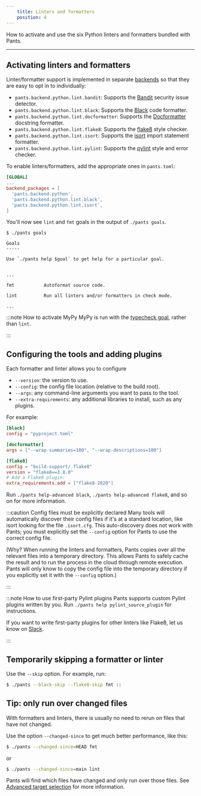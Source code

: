 ```yaml
---
    title: Linters and formatters
    position: 4
---
```


How to activate and use the six Python linters and formatters bundled with Pants.

---

## Activating linters and formatters

Linter/formatter support is implemented in separate [backends](../../using-pants/concepts/backends.mdx) so that they are easy to opt in to individually:

- `pants.backend.python.lint.bandit`: Supports the [Bandit](https://bandit.readthedocs.io/en/latest/) security issue detector.
- `pants.backend.python.lint.black`: Supports the [Black](https://black.readthedocs.io/en/stable/) code formatter.
- `pants.backend.python.lint.docformatter`: Supports the [Docformatter](https://pypi.org/project/docformatter/) docstring formatter.
- `pants.backend.python.lint.flake8`: Supports the [flake8](https://flake8.pycqa.org/en/latest/) style checker.
- `pants.backend.python.lint.isort`: Supports the [isort](https://readthedocs.org/projects/isort/) import statement formatter.
- `pants.backend.python.lint.pylint`: Supports the [pylint](https://www.pylint.org/) style and error checker.

To enable linters/formatters, add the appropriate ones in `pants.toml`:

```toml title="title="pants.toml""
[GLOBAL]
...
backend_packages = [
  'pants.backend.python',
  'pants.backend.python.lint.black',
  'pants.backend.python.lint.isort',
]
```

You'll now see `lint` and `fmt` goals in the output of `./pants goals`.

```text title="title="Shell""
$ ./pants goals

Goals
-----

Use `./pants help $goal` to get help for a particular goal.


...

fmt           Autoformat source code.

lint          Run all linters and/or formatters in check mode.

...
```

:::note How to activate MyPy
MyPy is run with the [typecheck goal](../goals/typecheck.mdx), rather than `lint`.

:::

## Configuring the tools and adding plugins

Each formatter and linter allows you to configure

- `--version`: the version to use.
- `--config`: the config file location (relative to the build root).
- `--args`: any command-line arguments you want to pass to the tool.
- `--extra-requirements`: any additional libraries to install, such as any plugins.

For example:

```toml title="title="pants.toml""
[black]
config = "pyproject.toml"

[docformatter]
args = ["--wrap-summaries=100", "--wrap-descriptions=100"]

[flake8]
config = "build-support/.flake8"
version = "flake8==3.8.0"
# Add a Flake8 plugin:
extra_requirements.add = ["flake8-2020"]
```

Run `./pants help-advanced black`, `./pants help-advanced flake8`, and so on for more information.

:::caution Config files must be explicitly declared
Many tools will automatically discover their config files if it's at a standard location, like isort looking for the file `.isort.cfg`. This auto-discovery does not work with Pants; you must explicitly set the `--config` option for Pants to use the correct config file.

(Why? When running the linters and formatters, Pants copies over all the relevant files into a temporary directory. This allows Pants to safely cache the result and to run the process in the cloud through remote execution. Pants will only know to copy the config file into the temporary directory if you explicitly set it with the `--config` option.)

:::

:::note How to use first-party Pylint plugins
Pants supports custom Pylint plugins written by you. Run `./pants help pylint_source_plugin` for instructions.

If you want to write first-party plugins for other linters like Flake8, let us know on [Slack](/community/members).

:::

## Temporarily skipping a formatter or linter

Use the `--skip` option. For example, run:

```bash
$ ./pants --black-skip --flake8-skip fmt ::
```

## Tip: only run over changed files

With formatters and linters, there is usually no need to rerun on files that have not changed.

Use the option `--changed-since` to get much better performance, like this:

```bash
$ ./pants --changed-since=HEAD fmt
```

or

```bash
$ ./pants --changed-since=main lint
```

Pants will find which files have changed and only run over those files. See [Advanced target selection](../../using-pants/advanced-target-selection.mdx) for more information.
